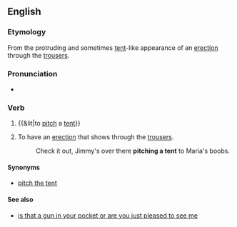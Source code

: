 ==English==

===Etymology===
From the protruding and sometimes [[tent]]-like appearance of an [[erection]] through the [[trousers]].

===Pronunciation===
* {{IPA|/ˌpɪtʃəˈtɛnt/}}

===Verb===
{{en-verb|inf=[[pitch]] [[a]] [[tent]]|pitches a tent|pitching a tent|pitched a tent}}

# {{&lit|to [[pitch]] a [[tent]]}}
# {{idiomatic|slang}} To have an [[erection]] that shows through the [[trousers]].
#: Check it out, Jimmy's over there '''pitching a tent''' to Maria's boobs.

====Synonyms====
* [[pitch the tent]]

====See also====
* [[is that a gun in your pocket or are you just pleased to see me]]